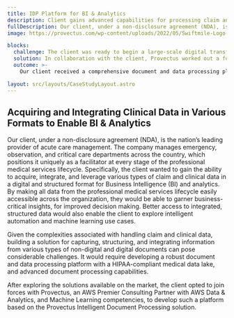 ```yaml
---
title: IDP Platform for BI & Analytics
description: Client gains advanced capabilities for processing claim and clinical data to drive BI & Analytics, and leverage data-driven insights for decision-making
fullDescription: Our client, under a non-disclosure agreement (NDA), is one of the leading providers of acute care hospital management services. Founded and owned by emergency medicine physicians, the company believes that having multiple clinicians help guide clinical practice leads to better patient care. Adhering to this principle, the client provides high-quality care to seven million patients annually, under more than 300 programs aligned with leading hospital systems in the United States.
image: https://provectus.com/wp-content/uploads/2022/05/Swiftmile-Logo-348x309-1.png

blocks:
  challenge: The client was ready to begin a large-scale digital transformation, to gain capabilities to unlock the digital value from the vast amounts of information generated during a clinical visit. A machine learning-powered platform that could collect, process, integrate, and analyze various clinical data to drive the client’s BI and analytics was envisioned as a potential solution. The client needed assistance designing and building the platform.
  solution: In collaboration with the client, Provectus worked out a four-step strategy to develop a desired data solution. Given the sensitivity of clinical data, the platform was designed and built as a combination of Provectus’ IDP solution, Amazon Comprehend Medical, and other AWS services in a HIPAA compliant environment on AWS. Best practices for data engineering, MLOps, and machine learning were applied to deliver the final solution.
  outcome: >-
    Our client received a comprehensive document and data processing platform for BI and analytics, built on a foundation of Provectus’ IDP solution and AWS services. The platform enabled the client to capture, structure, and integrate clinical data in various forms and formats. The client gained the ability to look into the data, create accurate analytics dashboards for BI teams, and leverage unlocked insights for business growth.

layout: src/layouts/CaseStudyLayout.astro
---
```


## Acquiring and Integrating Clinical Data in Various Formats to Enable BI & Analytics

Our client, under a non-disclosure agreement (NDA), is the nation’s leading provider of acute care management. The company manages emergency, observation, and critical care departments across the country, which positions it uniquely as a facilitator at every stage of the professional medical services lifecycle.
Specifically, the client wanted to gain the ability to acquire, integrate, and leverage various types of claim and clinical data in a digital and structured format for Business Intelligence (BI) and analytics. By making all data from the professional medical services lifecycle easily accessible across the organization, they would be able to garner business-critical insights, for improved decision making. Better access to integrated, structured data would also enable the client to explore intelligent automation and machine learning use cases.

<div style={{ background: 'red', padding: '20px' }}>
  Given the complexities associated with handling claim and clinical data,
  building a solution for capturing, structuring, and integrating information
  from various types of non-digital and digital documents can pose considerable
  challenges. It would require developing a robust document and data processing
  platform with a HIPAA-compliant medical data lake, and advanced document
  processing capabilities.
</div>

After exploring the solutions available on the market, the client opted to join forces with Provectus, an AWS Premier Consulting Partner with AWS Data & Analytics, and Machine Learning competencies, to develop such a platform based on the Provectus Intelligent Document Processing solution.
